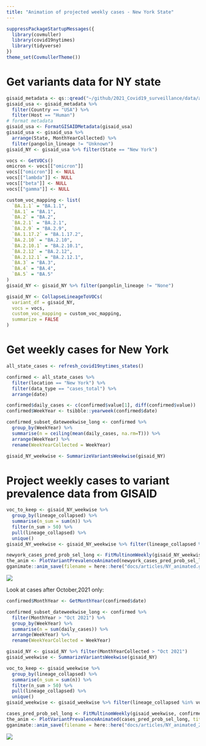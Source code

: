 ```yaml
---
title: "Animation of projected weekly cases - New York State"
---
```





```r
suppressPackageStartupMessages({
  library(covmuller)
  library(covid19nytimes)
  library(tidyverse)
})
theme_set(CovmullerTheme())
```

# Get variants data for NY state

```r
gisaid_metadata <- qs::qread("~/github/2021_Covid19_surveillance/data/all_metadata/metadata_tsv_2022_07_07.qs")
gisaid_usa <- gisaid_metadata %>%
  filter(Country == "USA") %>%
  filter(Host == "Human")
# format metadata
gisaid_usa <- FormatGISAIDMetadata(gisaid_usa)
gisaid_usa <- gisaid_usa %>%
  arrange(State, MonthYearCollected) %>%
  filter(pangolin_lineage != "Unknown")
gisaid_NY <- gisaid_usa %>% filter(State == "New York")

vocs <- GetVOCs()
omicron <- vocs[["omicron"]]
vocs[["omicron"]] <- NULL
vocs[["lambda"]] <- NULL
vocs[["beta"]] <- NULL
vocs[["gamma"]] <- NULL

custom_voc_mapping <- list(
  `BA.1.1` = "BA.1.1",
  `BA.1` = "BA.1",
  `BA.2` = "BA.2",
  `BA.2.1` = "BA.2.1",
  `BA.2.9` = "BA.2.9",
  `BA.1.17.2` = "BA.1.17.2",
  `BA.2.10` = "BA.2.10",
  `BA.2.10.1` = "BA.2.10.1",
  `BA.2.12` = "BA.2.12",
  `BA.2.12.1` = "BA.2.12.1",
  `BA.3` = "BA.3",
  `BA.4` = "BA.4",
  `BA.5` = "BA.5"
)
gisaid_NY <- gisaid_NY %>% filter(pangolin_lineage != "None")

gisaid_NY <- CollapseLineageToVOCs(
  variant_df = gisaid_NY,
  vocs = vocs,
  custom_voc_mapping = custom_voc_mapping,
  summarize = FALSE
)
```

# Get weekly cases for New York

```r

all_state_cases <- refresh_covid19nytimes_states()

confirmed <- all_state_cases %>%
  filter(location == "New York") %>%
  filter(data_type == "cases_total") %>%
  arrange(date)

confirmed$daily_cases <- c(confirmed$value[1], diff(confirmed$value))
confirmed$WeekYear <- tsibble::yearweek(confirmed$date)

confirmed_subset_dateweekwise_long <- confirmed %>%
  group_by(WeekYear) %>%
  summarise(n = ceiling(mean(daily_cases, na.rm=T))) %>%
  arrange(WeekYear) %>%
  rename(WeekYearCollected = WeekYear)

gisaid_NY_weekwise <- SummarizeVariantsWeekwise(gisaid_NY)
```


# Project weekly cases to variant prevalence data from GISAID

```r
voc_to_keep <- gisaid_NY_weekwise %>%
  group_by(lineage_collapsed) %>%
  summarise(n_sum = sum(n)) %>%
  filter(n_sum > 50) %>%
  pull(lineage_collapsed) %>%
  unique()
gisaid_NY_weekwise <- gisaid_NY_weekwise %>% filter(lineage_collapsed %in% voc_to_keep)

newyork_cases_pred_prob_sel_long <- FitMultinomWeekly(gisaid_NY_weekwise, confirmed_subset_dateweekwise_long)
the_anim <- PlotVariantPrevalenceAnimated(newyork_cases_pred_prob_sel_long, title = "Estimated cases (weekly average) in New York state by variant", caption = "**Source: gisaid.org and covid19nytimes<br>**", date_breaks = "28 days")
gganimate::anim_save(filename = here::here("docs/articles/NY_animated.gif"), animation = the_anim)
```
![](NY_animated.gif)


Look at cases after October,2021 only:

```r

confirmed$MonthYear <- GetMonthYear(confirmed$date)

confirmed_subset_dateweekwise_long <- confirmed %>%
  filter(MonthYear > "Oct 2021") %>%
  group_by(WeekYear) %>%
  summarise(n = sum(daily_cases)) %>%
  arrange(WeekYear) %>%
  rename(WeekYearCollected = WeekYear)

gisaid_NY <- gisaid_NY %>% filter(MonthYearCollected > "Oct 2021")
gisaid_weekwise <- SummarizeVariantsWeekwise(gisaid_NY)

voc_to_keep <- gisaid_weekwise %>%
  group_by(lineage_collapsed) %>%
  summarise(n_sum = sum(n)) %>%
  filter(n_sum > 50) %>%
  pull(lineage_collapsed) %>%
  unique()
gisaid_weekwise <- gisaid_weekwise %>% filter(lineage_collapsed %in% voc_to_keep)

cases_pred_prob_sel_long <- FitMultinomWeekly(gisaid_weekwise, confirmed_subset_dateweekwise_long)
the_anim <- PlotVariantPrevalenceAnimated(cases_pred_prob_sel_long, title = "Estimated cases (weekly average) in New York state by variant", caption = "**Source: gisaid.org and covid19nytimes<br>**")
gganimate::anim_save(filename = here::here("docs/articles/NY_animated_2021.gif"), animation = the_anim)
```
![](NY_animated_2021.gif)

